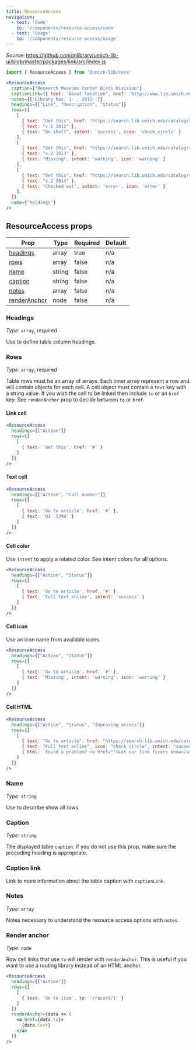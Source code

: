 ```yaml
---
title: ResourceAccess
navigation:
  - text: 'Code'
    to: '/components/resource-access/code'
  - text: 'Usage'
    to: '/components/resource-access/usage'
---
```




Source: https://github.com/mlibrary/umich-lib-ui/blob/master/packages/link/src/index.js

```js
import { ResourceAccess } from '@umich-lib/core'
```

```jsx live
<ResourceAccess
  caption={"Research Museums Center Birds Division"}
  captionLink={{ text: 'About location', href: 'http://www.lib.umich.edu/location/museums-library/unit/31' }}
  notes={['Library has: 1- : 2012-']}
  headings={["Link", "Description", "Status"]}
  rows={[
    [
      { text: "Get this", href: "https://search.lib.umich.edu/catalog/record/012977832/get-this/39015072357000" },
      { text: "v.1 2012" },
      { text: "On shelf", intent: 'success', icon: 'check_circle' }
    ],
    [
      { text: "Get this", href: "https://search.lib.umich.edu/catalog/record/012977832/get-this/39015072357000" },
      { text: "v.2 2013" },
      { text: "Missing", intent: 'warning', icon: 'warning' }
    ],
    [
      { text: "Get this", href: "https://search.lib.umich.edu/catalog/record/012977832/get-this/39015072357000" },
      { text: "v.2 2014" },
      { text: "Checked out", intent: 'error', icon: 'error' }
    ],
  ]}
  name={"holdings"}
/>
```

## ResourceAccess props

|Prop|Type|Required|Default|
|----|----|--------|-------|
|[headings](#headings)|array|true|n/a|
|[rows](#rows)|array|false|n/a|
|[name](#name)|string|false|n/a|
|[caption](#caption)|string|false|n/a|
|[notes](#notes)|array|false|n/a|
|[renderAnchor](#renderanchor)|node|false|n/a|

### Headings

*Type*: `array`, required

Use to define table column headings.

### Rows

*Type*: `array`, required

Table rows must be an array of arrays. Each inner array represent a row and will contain objects for each cell. A cell object must contain a `text` key with a string value. If you wish the cell to be linked then include `to` or an `href` key. See `renderAnchor` prop to decide between `to` or `href`.

#### Link cell

```jsx live
<ResourceAccess
  headings={["Action"]}
  rows={[
    [
      { text: 'Get this', href: '#' }
    ]
  ]}
/>
```

#### Text cell

```jsx live
<ResourceAccess
  headings={["Action", "Call number"]}
  rows={[
    [
      { text: 'Go to article', href: '#' },
      { text: 'Q1 .S394' }
    ]
  ]}
/>
```

#### Cell color

Use `intent` to apply a related color. See <gatsby-link to="/styles/colors#intent">intent colors</gatsby-link> for all options.

```jsx live
<ResourceAccess
  headings={["Action", "Status"]}
  rows={[
    [
      { text: 'Go to article', href: '#' },
      { text: 'Full text online', intent: 'success' }
    ]
  ]}
/>
```

#### Cell icon

Use an icon name from <gatsby-link to="/styles/iconography#available-icons">available icons</gatsby-link>.

```jsx live
<ResourceAccess
  headings={["Action", "Status"]}
  rows={[
    [
      { text: 'Go to article', href: '#' },
      { text: 'Missing', intent: 'warning', icon: 'warning' }
    ]
  ]}
/>
```

#### Cell HTML

```jsx live
<ResourceAccess
  headings={["Action", "Status", "Improving access"]}
  rows={[
    [
      { text: "Go to article", href: "https://search.lib.umich.edu/catalog/record/012977832/get-this/39015072357000" },
      { text: "Full text online", icon: "check_circle", intent: "success" },
      { html: `Found a problem? <a href="">Let our link fixers know</a>` }
    ]
  ]}
/>
```

### Name

*Type*: `string`

Use to describe show all rows.

### Caption

*Type*: `string`

The displayed table `caption`. If you do not use this prop, make sure the preceding heading is appropriate.

### Caption link

Link to more information about the table caption with `captionLink`.

### Notes

*Type*: `array`

Notes necessary to understand the resource access options with `notes`.

### Render anchor

*Type*: `node`

Row cell links that use `to` will render with `renderAnchor`. This is useful if you want to use a routing library instead of an HTML anchor.

```jsx live
<ResourceAccess
  headings={["Action"]}
  rows={[
    [
      { text: 'Go to item', to: '/record/1' }
    ]
  ]}
  renderAnchor={data => (
    <a href={data.to}>
      {data.text}
    </a>
  )}
/>
```